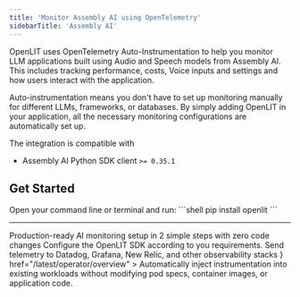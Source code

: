 ```yaml
---
title: 'Monitor Assembly AI using OpenTelemetry'
sidebarTitle: 'Assembly AI'
---
```



OpenLIT uses OpenTelemetry Auto-Instrumentation to help you monitor LLM applications built using Audio and Speech models from Assembly AI. This includes tracking performance, costs, Voice inputs and settings and how users interact with the application.

Auto-instrumentation means you don't have to set up monitoring manually for different LLMs, frameworks, or databases. By simply adding OpenLIT in your application, all the necessary monitoring configurations are automatically set up.

The integration is compatible with  
- Assembly AI Python SDK client `>= 0.35.1` 

## Get Started 

<Steps>
  <Step title="Install OpenLIT">
    Open your command line or terminal and run:
    ```shell
    pip install openlit
    ```
  </Step>
  <IntegrationMethods />
</Steps>

---

<CardGroup cols={3}>
  <Card title="Quickstart: LLM Observability" href="/latest/sdk/quickstart-ai-observability" icon='bolt'>
    Production-ready AI monitoring setup in 2 simple steps with zero code changes
  </Card>
  <Card title="Configuration" href="/latest/sdk/configuration" icon='bolt'>
    Configure the OpenLIT SDK according to you requirements.
  </Card>
  <Card title="Observability Destinations" href="/latest/sdk/destinations/overview" icon='link'>
    Send telemetry to Datadog, Grafana, New Relic, and other observability stacks
  </Card>
</CardGroup>
<Card
    title="Running in Kubernetes? Try the OpenLIT Operator"
    icon={<svg role="img" viewBox="0 0 24 24" xmlns="http://www.w3.org/2000/svg">
    <title>Kubernetes</title>
    <path fill="#FFA500" d="M10.204 14.35l.007.01-.999 2.413a5.171 5.171 0 0 1-2.075-2.597l2.578-.437.004.005a.44.44 0 0 1 .484.606zm-.833-2.129a.44.44 0 0 0 .173-.756l.002-.011L7.585 9.7a5.143 5.143 0 0 0-.73 3.255l2.514-.725.002-.009zm1.145-1.98a.44.44 0 0 0 .699-.337l.01-.005.15-2.62a5.144 5.144 0 0 0-3.01 1.442l2.147 1.523.004-.002zm.76 2.75l.723.349.722-.347.18-.78-.5-.623h-.804l-.5.623.179.779zm1.5-3.095a.44.44 0 0 0 .7.336l.008.003 2.134-1.513a5.188 5.188 0 0 0-2.992-1.442l.148 2.615.002.001zm10.876 5.97l-5.773 7.181a1.6 1.6 0 0 1-1.248.594l-9.261.003a1.6 1.6 0 0 1-1.247-.596l-5.776-7.18a1.583 1.583 0 0 1-.307-1.34L2.1 5.573c.108-.47.425-.864.863-1.073L11.305.513a1.606 1.606 0 0 1 1.385 0l8.345 3.985c.438.209.755.604.863 1.073l2.062 8.955c.108.47-.005.963-.308 1.34zm-3.289-2.057c-.042-.01-.103-.026-.145-.034-.174-.033-.315-.025-.479-.038-.35-.037-.638-.067-.895-.148-.105-.04-.18-.165-.216-.216l-.201-.059a6.45 6.45 0 0 0-.105-2.332 6.465 6.465 0 0 0-.936-2.163c.052-.047.15-.133.177-.159.008-.09.001-.183.094-.282.197-.185.444-.338.743-.522.142-.084.273-.137.415-.242.032-.024.076-.062.11-.089.24-.191.295-.52.123-.736-.172-.216-.506-.236-.745-.045-.034.027-.08.062-.111.088-.134.116-.217.23-.33.35-.246.25-.45.458-.673.609-.097.056-.239.037-.303.033l-.19.135a6.545 6.545 0 0 0-4.146-2.003l-.012-.223c-.065-.062-.143-.115-.163-.25-.022-.268.015-.557.057-.905.023-.163.061-.298.068-.475.001-.04-.001-.099-.001-.142 0-.306-.224-.555-.5-.555-.275 0-.499.249-.499.555l.001.014c0 .041-.002.092 0 .128.006.177.044.312.067.475.042.348.078.637.056.906a.545.545 0 0 1-.162.258l-.012.211a6.424 6.424 0 0 0-4.166 2.003 8.373 8.373 0 0 1-.18-.128c-.09.012-.18.04-.297-.029-.223-.15-.427-.358-.673-.608-.113-.12-.195-.234-.329-.349-.03-.026-.077-.062-.111-.088a.594.594 0 0 0-.348-.132.481.481 0 0 0-.398.176c-.172.216-.117.546.123.737l.007.005.104.083c.142.105.272.159.414.242.299.185.546.338.743.522.076.082.09.226.1.288l.16.143a6.462 6.462 0 0 0-1.02 4.506l-.208.06c-.055.072-.133.184-.215.217-.257.081-.546.11-.895.147-.164.014-.305.006-.48.039-.037.007-.09.02-.133.03l-.004.002-.007.002c-.295.071-.484.342-.423.608.061.267.349.429.645.365l.007-.001.01-.003.129-.029c.17-.046.294-.113.448-.172.33-.118.604-.217.87-.256.112-.009.23.069.288.101l.217-.037a6.5 6.5 0 0 0 2.88 3.596l-.09.218c.033.084.069.199.044.282-.097.252-.263.517-.452.813-.091.136-.185.242-.268.399-.02.037-.045.095-.064.134-.128.275-.034.591.213.71.248.12.556-.007.69-.282v-.002c.02-.039.046-.09.062-.127.07-.162.094-.301.144-.458.132-.332.205-.68.387-.897.05-.06.13-.082.215-.105l.113-.205a6.453 6.453 0 0 0 4.609.012l.106.192c.086.028.18.042.256.155.136.232.229.507.342.84.05.156.074.295.145.457.016.037.043.09.062.129.133.276.442.402.69.282.247-.118.341-.435.213-.71-.02-.039-.045-.096-.065-.134-.083-.156-.177-.261-.268-.398-.19-.296-.346-.541-.443-.793-.04-.13.007-.21.038-.294-.018-.022-.059-.144-.083-.202a6.499 6.499 0 0 0 2.88-3.622c.064.01.176.03.213.038.075-.05.144-.114.28-.104.266.039.54.138.87.256.154.06.277.128.448.173.036.01.088.019.13.028l.009.003.007.001c.297.064.584-.098.645-.365.06-.266-.128-.537-.423-.608zM16.4 9.701l-1.95 1.746v.005a.44.44 0 0 0 .173.757l.003.01 2.526.728a5.199 5.199 0 0 0-.108-1.674A5.208 5.208 0 0 0 16.4 9.7zm-4.013 5.325a.437.437 0 0 0-.404-.232.44.44 0 0 0-.372.233h-.002l-1.268 2.292a5.164 5.164 0 0 0 3.326.003l-1.27-2.296h-.01zm1.888-1.293a.44.44 0 0 0-.27.036.44.44 0 0 0-.214.572l-.003.004 1.01 2.438a5.15 5.15 0 0 0 2.081-2.615l-2.6-.44-.004.005z"/></svg>}
    href="/latest/operator/overview"
  >
  Automatically inject instrumentation into existing workloads without modifying pod specs, container images, or application code.
  </Card>